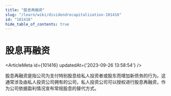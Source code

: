 ```yaml
---
title: "股息再融资"
slug: "/learn/wiki/dividendrecapitalization-101416"
id: "101416"
hide_table_of_contents: true
---
```



# 股息再融资

<ArticleMeta id={101416} updatedAt={'2023-09-26 13:58:54'} />
<div className='border-solid border-b border-t-0 my-4 border-[var(--ifm-color-gray-300)]' />

股息再融资是指公司为支付特别股息给私人投资者或股东而增加新债务的行为。这通常涉及由私人投资公司拥有的公司，私人投资公司可以授权进行股息再融资，作为公司依据盈利情况宣布常规股息的替代方式。
